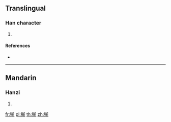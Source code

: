 {{character info/new}}
==Translingual==

===Han character===
{{Han char|rn=94|rad=犬|as=11|sn=14|four=42221|canj=KHJJL}}

# {{defn|Han|sort=犬11}}

====References====
* {{Han ref|kx=0718.010|dkj=20645|dj=1129.150|hdz=21364.210|uh=7351|ud=29521|bh=E2CC|bd=58060}}

----

==Mandarin==

===Hanzi===
{{cmn-hanzi|pin=[[chán]] ([[chan2]])|wg=ch'an<sup>2</sup>}}

# {{defn|lang=cmn|sort=犬11}}

[[fr:獑]]
[[pl:獑]]
[[th:獑]]
[[zh:獑]]